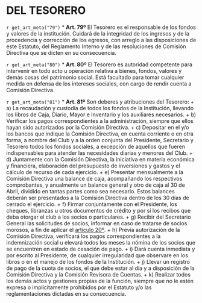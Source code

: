 # DEL TESORERO

`r get_art_meta("79")`
* **Art. 79º**
El Tesorero es el responsable de los fondos y valores de la institución. Cuidará de la integridad de los ingresos y de la procedencia y corrección de los egresos, con arreglo a las disposiciones de este Estatuto, del Reglamento Interno y de las resoluciones de Comisión Directiva que se dicten en su consecuencia.

`r get_art_meta("80")`
* **Art. 80º**
El Tesorero es autoridad competente para intervenir en todo acto u operación relativa a bienes, fondos, valores y demás cosas del patrimonio social. Está facultado para tomar cualquier medida en defensa de los intereses sociales, con cargo de rendir cuenta a Comisión Directiva.

`r get_art_meta("81")`
* **Art. 81º**
Son deberes y atribuciones del Tesorero:
    + a) La recaudación y custodia de todos los fondos de la Institución, llevando los libros de Caja, Diario, Mayor e Inventario y los auxiliares necesarios.
    + b) Verificar los pagos correspondientes a la administración, siempre que ellos hayan sido autorizados por la Comisión Directiva.
    + c) Depositar en el y/o los bancos que indique la Comisión Directiva, en cuenta corriente o en otra forma, a nombre del Club y a la orden conjunta del Presidente, Secretario y Tesorero todos los fondos sociales, a excepción de aquellos que fueren indispensables para atender las necesidades diarias y menores del Club.
    + d) Juntamente con la Comisión Directiva, la iniciativa en materia económica y financiera, elaboración del presupuesto de inversiones y gastos y el cálculo de recurso de cada ejercicio.
    + e) Presentar mensualmente a la Comisión Directiva una balance de caja, acompañando los respectivos comprobantes, y anualmente un balance general y otro de caja al 30 de Abril, dividido en tantas partes como sea necesario. Estos balances deberán ser presentados a la Comisión Directiva dentro de los 30 días de cerrado el ejercicio.
    + f) Firmar conjuntamente con el Presidente, los cheques, libranzas u otros documentos de crédito y por sí los recibos que deba otorgar el club a los socios o particulares.
    + g) Recibir del Secretario General las solicitudes de socios, informar en caso de tratarse de socios morosos, a fin de aplicar el [artículo 20º](#art20).
    + h) Previa autorización de la Comisión Directiva, verificará los pagos correspondientes a la indemnización social u elevará todos los meses la nómina de los socios que se encuentren en estado de cesación de pago.
    + i) Dará cuenta inmediata y por escrito al Presidente, de cualquier irregularidad que observare en los libros o en el manejo de los fondos de la Institución.
    + j) Llevar un registro de pago de la cuota de socios, el que debe estar al día y a disposición de la Comisión Directiva y la Comisión Revisora de Cuentas.
    + k) Realizar todos los demás actos y gestiones propias de la función, siempre que no le estén expresa o implícitamente prohibidos por el Estatuto y/o las reglamentaciones dictadas en su consecuencia.
